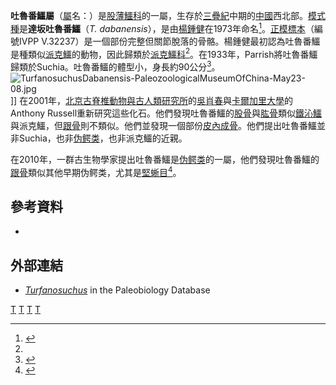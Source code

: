 {{Automatic taxobox
| taxon = Turfanosuchus
| authority = [[楊鍾健|Young]], 1973
| image = Turfanosuchus NT.jpg
| fossil_range = {{fossil_range|247.2|242}}
| image_caption = 吐魯番鱷的想像圖
| type_species = '''達坂吐魯番鱷<br>''Turfanosuchus dabanensis'''''
| type_species_authority = Young, 1973 
}}

'''吐魯番鱷屬'''（[[屬|屬]]名：{{lang|la|''Turfanosuchus''}}）是[[股薄鱷科|股薄鱷科]]的一屬，生存於[[三疊紀|三疊紀]]中期的[[中國|中國]]西北部。[[模式種|模式種]]是'''達坂吐魯番鱷'''（''T. dabanensis''），是由[[楊鍾健|楊鍾健]]在1973年命名<ref name = Young>{{cite book | author = 楊鍾健 | chapter = 新疆吐魯番一新假鳄类 | title = 新疆古生物考察报告（一）吐鲁番二、三疊纪脊椎动物化石 | series = 中国科学院古脊椎动物与古人类研究所甲种专刊 | volume = 10 | publisher = 科學出版社 | pages = 15–37 | year = 1973 | url = http://reading.sciencepress.cn/shop/book/Booksimple/show.do?id=B93E358407B684A1B911929A7D9497642000 | isbn =  | access-date = 2017-08-07 | archive-date = 2017-08-07 | archive-url = https://web.archive.org/web/20170807071132/http://reading.sciencepress.cn/shop/book/Booksimple/show.do?id=B93E358407B684A1B911929A7D9497642000 | dead-url = no }}</ref>。[[正模標本|正模標本]]（編號IVPP V.32237）是一個部份完整但關節脫落的骨骼。楊鍾健最初認為吐魯番鱷是種類似[[派克鱷|派克鱷]]的動物，因此歸類於[[派克鱷科|派克鱷科]]<ref name = Young/>。在1933年，Parrish將吐魯番鱷歸類於Suchia。吐魯番鱷的體型小，身長約90公分<ref>{{Cite web |url=http://www.reptileevolution.com/turfanosuchus.htm |title=存档副本 |accessdate=2012-06-26 |archive-date=2020-06-22 |archive-url=https://web.archive.org/web/20200622084744/http://reptileevolution.com/turfanosuchus.htm |dead-url=no }}</ref>。
[[File:TurfanosuchusDabanensis-PaleozoologicalMuseumOfChina-May23-08.jpg|thumb]]]] 
在2001年，[[北京|北京]][[古脊椎動物與古人類研究所|古脊椎動物與古人類研究所]]的[[吳肖春|吳肖春]]與[[卡爾加里大學|卡爾加里大學]]的Anthony Russell重新研究這些化石。他們發現吐魯番鱷的[[股骨|股骨]]與[[肱骨|肱骨]]類似[[鐵沁鱷|鐵沁鱷]]與派克鱷，但[[跟骨|跟骨]]則不類似。他們並發現一個部份[[皮內成骨|皮內成骨]]。他們提出吐魯番鱷並非Suchia，也非[[伪鳄类|伪鳄类]]，也非派克鱷的近親。

在2010年，一群古生物學家提出吐魯番鱷是[[伪鳄类|伪鳄类]]的一屬，他們發現吐魯番鱷的[[跟骨|跟骨]]類似其他早期伪鳄类，尤其是[[堅蜥目|堅蜥目]]<ref name=ELM10>{{cite journal |last=Ezcurra |first=M.D. |coauthors=Lecuona, A.; and Martinelli, A. |year=2010 |title=A new basal archosauriform diapsid from the Lower Triassic of Argentina |journal=Journal of Vertebrate Paleontology |volume=30 |issue=5 |pages=1433–1450 |doi=10.1080/02724634.2010.501446}}</ref>。

==參考資料==
{{Reflist}}
{{Refbegin}}
*{{cite journal
  | last = Wu
  | first = Xiao-Chun
  | authorlink = 
  | coauthors = Russell, Anthony
  | title = Redescription of ''Turfanosuchus dabanensis'' (Archosauriformes) and new information on its phylogenetic relationships"
  | journal = Journal of Vertebrate Paleontology
  | volume = 21
  | issue = 1
  | pages = 40-50
  | publisher = 
  | location = 
  | date = 2001
  | url = http://www.sinofossa.org/upfiles/200759111714.pdf
  | doi = 
  | id = 
  | accessdate = 2008-06-08
  | author = 
  | archive-url = https://web.archive.org/web/20110716052416/http://www.sinofossa.org/upfiles/200759111714.pdf
  | archive-date = 2011-07-16
  | dead-url = yes
  }}
{{Refend}}

==外部連結==
* [http://paleodb.org/cgi-bin/bridge.pl?action=checkTaxonInfo&taxon_no=100513&is_real_user=1 ''Turfanosuchus'']{{Wayback|url=http://paleodb.org/cgi-bin/bridge.pl?action=checkTaxonInfo&taxon_no=100513&is_real_user=1 |date=20120929001049 }} in the Paleobiology Database
{{Taxonbar|from=Q1838372}}

[[Category:三疊紀爬行動物|T]]
[[Category:主龍形下綱|T]]
[[Category:楊鍾健命名的生物分類|T]]
[[Category:1973年描述的分类群|T]]